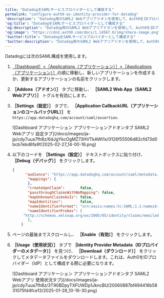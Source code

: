 ```yaml
---
title: "DatadogをSAMLサービスプロバイダーとして構成する"
permalink: "configure-auth0-as-identity-provider-for-datadog"
'description': "Datadog用のSAML2 Webアプリアドオンを使用して、Auth0をIDプロバイダーとして構成する方法を説明します。"
'og:title': "DatadogをSAMLサービスプロバイダーとして構成する"
'og:description': "Datadog用のSAML2 Webアプリアドオンを使用して、Auth0をIDプロバイダーとして構成する方法を説明します。"
'og:image': "https://cdn2.auth0.com/docs/1.14567.0/img/share-image.png"
'twitter:title': "DatadogをSAMLサービスプロバイダーとして構成する"
'twitter:description': "Datadog用のSAML2 Webアプリアドオンを使用して、Auth0をIDプロバイダーとして構成する方法を説明します。"
---
```


Datadogには次の<Tooltip data-tooltip-id="react-containers-DefinitionTooltip-1" href="/docs/ja-jp/glossary?term=security-assertion-markup-language" tip="Security Assertion Markup Language（SAML）: パスワードなしに二者間で認証情報を交換できる標準化プロトコル。" cta="用語集の表示">SAML</Tooltip>構成を使用します。

1. [［Dashboard］>［Applications（アプリケーション）］>［Applications（アプリケーション）］](https://manage.auth0.com/#/applications)の順に移動し、新しいアプリケーションを作成するか、更新するアプリケーションの名前をクリックします。
2. **［Addons（アドオン）］** タブに移動し、 **［SAML2 Web App（SAML2 Webアプリ）］** トグルを有効にします。
3. **［Settings（設定）］** タブで、 **［Application CallbackURL（アプリケーションのコールバックURL）］** を`https://app.datadoghq.com/account/saml/assertion`.

   <Frame>![Dashboard アプリケーション アプリケーションアドオンタブ SAML2 Webアプリ 設定タブ](/docs/images/ja-jp/cdy7uua7fh8z/6dJgYkcOgMZ73HVTkAWt1x/0126f55506d82cfd73d0bcb7ebd6fa9f/2025-02-27_14-00-16.png)</Frame>

4. 以下のコードを **［Settings（設定）］** テキストボックスに貼り付け、 **［Debug（デバッグ）］** をクリックします。

   ```json lines
   {
         "audience": "https://app.datadoghq.com/account/saml/metadata.xml",
          "mappings": {
          },
          "createUpnClaim":       false,
          "passthroughClaimsWithNoMapping": false,
          "mapUnknownClaimsAsIs": false,
          "mapIdentities":        false,
          "nameIdentifierFormat": "urn:oasis:names:tc:SAML:1.1:nameid-format:emailAddress",
          "nameIdentifierProbes": [
        "http://schemas.xmlsoap.org/ws/2005/05/identity/claims/emailaddress",
          ],
       }
   ```

   

   
5. ページの最後までスクロールし、 **［Enable（有効）］** をクリックします。
6. **［Usage（使用状況）］** タブで **［Identity Provider Metadata（IDプロバイダーのメタデータ）］** を見つけ、 **［Download（ダウンロード）］** をクリックしてメタデータファイルをダウンロードします。これは、Auth0をIDプロバイダー（IdP）として構成する際に必要になります。

   <Frame>![Dashboard アプリケーション アプリケーションアドオンタブ SAML2 Webアプリ 使用状況タブ](/docs/images/ja-jp/cdy7uua7fh8z/3T90BDpyTXFUWDp1JkncBU/20060887bf494416b5831075fd4fce13/2025-01-28_10-16-30.png)</Frame>

